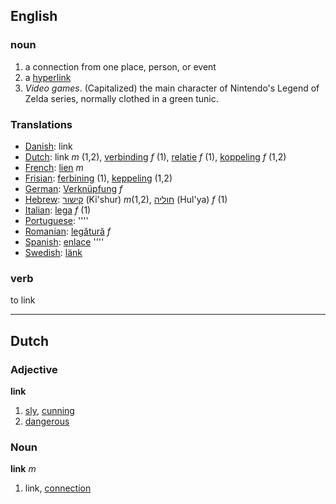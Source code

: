 ==English==

===noun===

#a connection from one place, person, or event
#a [[hyperlink]]
#''Video games''. (Capitalized) the main character of Nintendo's Legend of Zelda series, normally clothed in a green tunic.

===Translations===

*[[Danish]]: link
*[[Dutch]]: link ''m'' (1,2), [[verbinding]] ''f'' (1), [[relatie]] ''f'' (1), [[koppeling]] ''f'' (1,2)
*[[French]]: [[lien]] ''m''
*[[Frisian]]: [[ferbining]] (1), [[keppeling]] (1,2)
*[[German]]: [[Verknüpfung]] ''f''
*[[Hebrew]]: [[קישור]] (Ki'shur) ''m''(1,2), [[חוליה]] (Hul'ya) ''f'' (1)
*[[Italian]]: [[lega]] ''f'' (1)
*[[Portuguese]]: [[]] ''''
*[[Romanian]]: [[legătură]] ''f''
*[[Spanish]]: [[enlace]] ''''
*[[Swedish]]: [[länk]]

===verb===

to link

----
==Dutch==
===Adjective===
'''link'''
# [[sly]], [[cunning]]
# [[dangerous]]
===Noun===
'''link''' ''m''
# link, [[connection]]